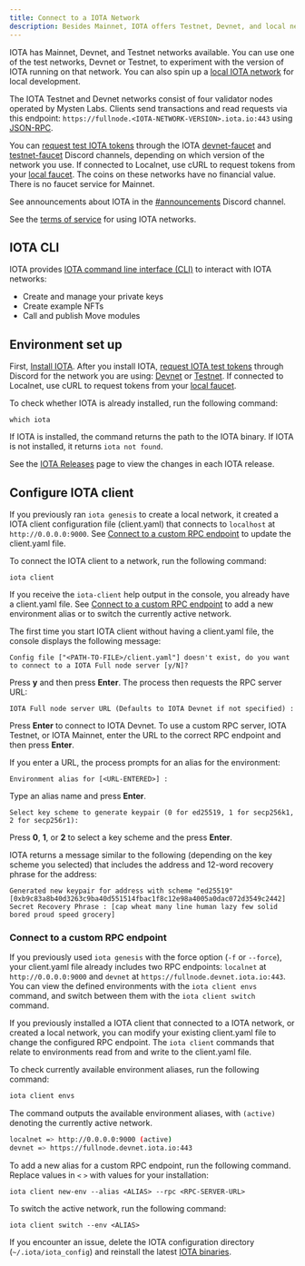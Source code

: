 ```yaml
---
title: Connect to a IOTA Network
description: Besides Mainnet, IOTA offers Testnet, Devnet, and local networks that you can connect to for development. You can also configure a custom RPC endpoint. 
---
```



IOTA has Mainnet, Devnet, and Testnet networks available. You can use one of the test networks, Devnet or Testnet, to experiment with the version of IOTA running on that network. You can also spin up a [local IOTA network](local-network.mdx) for local development. 

The IOTA Testnet and Devnet networks consist of four validator nodes operated by Mysten Labs. Clients send transactions and read requests via this endpoint: `https://fullnode.<IOTA-NETWORK-VERSION>.iota.io:443` using [JSON-RPC](/references/iota-api/json-rpc-format.mdx).

You can [request test IOTA tokens](get-coins.mdx) through the IOTA [devnet-faucet](https://discordapp.com/channels/916379725201563759/971488439931392130) and [testnet-faucet](https://discord.com/channels/916379725201563759/1037811694564560966) Discord channels, depending on which version of the network you use. If connected to Localnet, use cURL to request tokens from your [local faucet](local-network.mdx#use-the-local-faucet). The coins on these networks have no financial value. There is no faucet service for Mainnet.

See announcements about IOTA in the [#announcements](https://discord.com/channels/916379725201563759/925109817834631189) Discord channel.

See the [terms of service](https://iota.io/terms/) for using IOTA networks.

<DataWipe />

## IOTA CLI

IOTA provides [IOTA command line interface (CLI)](/references/cli/client.mdx) to interact with IOTA networks:

- Create and manage your private keys
- Create example NFTs
- Call and publish Move modules


## Environment set up

First, [Install IOTA](iota-install.mdx#install-binaries). After you install IOTA, [request IOTA test tokens](get-coins.mdx) through Discord for the network you are using: [Devnet](https://discordapp.com/channels/916379725201563759/971488439931392130) or [Testnet](https://discord.com/channels/916379725201563759/1037811694564560966). If connected to Localnet, use cURL to request tokens from your [local faucet](local-network.mdx#use-the-local-faucet).

To check whether IOTA is already installed, run the following command:

```shell
which iota
```

If IOTA is installed, the command returns the path to the IOTA binary. If IOTA is not installed, it returns `iota not found`.

See the [IOTA Releases](https://github.com/iotaledger/iota/releases) page to view the changes in each IOTA release.

## Configure IOTA client

If you previously ran `iota genesis` to create a local network, it created a IOTA client configuration file (client.yaml) that connects to `localhost` at `http://0.0.0.0:9000`. See [Connect to a custom RPC endpoint](#connect-to-a-custom-rpc-endpoint) to update the client.yaml file.

To connect the IOTA client to a network, run the following command:

```shell
iota client
```

If you receive the `iota-client` help output in the console, you already have a client.yaml file. See [Connect to a custom RPC endpoint](#connect-to-a-custom-rpc-endpoint) to add a new environment alias or to switch the currently active network.

The first time you start IOTA client without having a client.yaml file, the console displays the following message:

```
Config file ["<PATH-TO-FILE>/client.yaml"] doesn't exist, do you want to connect to a IOTA Full node server [y/N]?
```

Press **y** and then press **Enter**. The process then requests the RPC server URL: 

```
IOTA Full node server URL (Defaults to IOTA Devnet if not specified) :
```

Press **Enter** to connect to IOTA Devnet. To use a custom RPC server, IOTA Testnet, or IOTA Mainnet, enter the URL to the correct RPC endpoint and then press **Enter**.

If you enter a URL, the process prompts for an alias for the environment:

```
Environment alias for [<URL-ENTERED>] :
```
Type an alias name and press **Enter**.

```
Select key scheme to generate keypair (0 for ed25519, 1 for secp256k1, 2 for secp256r1):
```

Press **0**, **1**, or **2** to select a key scheme and the press **Enter**.

IOTA returns a message similar to the following (depending on the key scheme you selected) that includes the address and 12-word recovery phrase for the address:

```
Generated new keypair for address with scheme "ed25519" [0xb9c83a8b40d3263c9ba40d551514fbac1f8c12e98a4005a0dac072d3549c2442]
Secret Recovery Phrase : [cap wheat many line human lazy few solid bored proud speed grocery]
```

### Connect to a custom RPC endpoint

If you previously used `iota genesis` with the force option (`-f` or `--force`), your client.yaml file already includes two RPC endpoints: `localnet` at `http://0.0.0.0:9000` and `devnet` at `https://fullnode.devnet.iota.io:443`. You can view the defined environments with the `iota client envs` command, and switch between them with the `iota client switch` command.

If you previously installed a IOTA client that connected to a IOTA network, or created a local network, you can modify your existing client.yaml file to change the configured RPC endpoint. The `iota client` commands that relate to environments read from and write to the client.yaml file.

To check currently available environment aliases, run the following command: 

```sh
iota client envs
```

The command outputs the available environment aliases, with `(active)` denoting the currently active network.
```sh
localnet => http://0.0.0.0:9000 (active)
devnet => https://fullnode.devnet.iota.io:443
```

To add a new alias for a custom RPC endpoint, run the following command. Replace values in `<` `>` with values for your installation:

```shell
iota client new-env --alias <ALIAS> --rpc <RPC-SERVER-URL>
```

To switch the active network, run the following command:

```shell
iota client switch --env <ALIAS>
```

If you encounter an issue, delete the IOTA configuration directory (`~/.iota/iota_config`) and reinstall the latest [IOTA binaries](iota-install.mdx#install-binaries).
